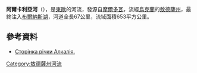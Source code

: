 '''阿爾卡利亞河'''（{{lang-uk|Алкалія}}），是[[東歐|東歐]]的河流，發源自[[摩爾多瓦|摩爾多瓦]]，流經[[烏克蘭|烏克蘭]]的[[敖德薩州|敖德薩州]]，最終注入[[布爾納斯湖|布爾納斯湖]]，河道全長67公里，流域面積653平方公里。
==參考資料==
* {{ref-ru}} [http://starokozache.odessa.ua/природный-комплекс/алкалия Сторінка річки Алкалія.] {{Wayback|url=http://starokozache.odessa.ua/%D0%BF%D1%80%D0%B8%D1%80%D0%BE%D0%B4%D0%BD%D1%8B%D0%B9-%D0%BA%D0%BE%D0%BC%D0%BF%D0%BB%D0%B5%D0%BA%D1%81/%D0%B0%D0%BB%D0%BA%D0%B0%D0%BB%D0%B8%D1%8F |date=20200715061925 }}

{{DEFAULTSORT:Алкалія}}
[[Category:敖德薩州河流|Category:敖德薩州河流]]


{{Ukraine-river-stub}}